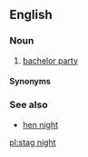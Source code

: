 ==English==

===Noun===
{{en-noun|head=[[stag]] [[night]]}}

# {{context|British|lang=en}} [[bachelor party]]

====Synonyms====
{{See also|Wikisaurus:bachelor party}}

===See also===
*[[hen night]]

[[pl:stag night]]
